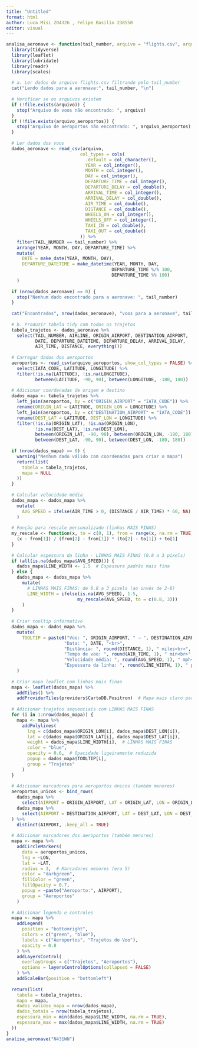 ---
title: "Untitled"
format: html
author: Luca Misi 204326 , Felipe Basilio 238550
editor: visual
---

```{r}
analisa_aeronave <- function(tail_number, arquivo = "flights.csv", arquivo_aeroportos = "airports.csv") {
  library(tidyverse)
  library(leaflet)
  library(lubridate)
  library(readr)
  library(scales)
  
  # a. Ler dados do arquivo flights.csv filtrando pelo tail_number
  cat("Lendo dados para a aeronave:", tail_number, "\n")
  
  # Verificar se os arquivos existem
  if (!file.exists(arquivo)) {
    stop("Arquivo de voos não encontrado: ", arquivo)
  }
  if (!file.exists(arquivo_aeroportos)) {
    stop("Arquivo de aeroportos não encontrado: ", arquivo_aeroportos)
  }
  
  # Ler dados dos voos
  dados_aeronave <- read_csv(arquivo, 
                            col_types = cols(
                              .default = col_character(),
                              YEAR = col_integer(),
                              MONTH = col_integer(),
                              DAY = col_integer(),
                              DEPARTURE_TIME = col_integer(),
                              DEPARTURE_DELAY = col_double(),
                              ARRIVAL_TIME = col_integer(),
                              ARRIVAL_DELAY = col_double(),
                              AIR_TIME = col_double(),
                              DISTANCE = col_double(),
                              WHEELS_ON = col_integer(),
                              WHEELS_OFF = col_integer(),
                              TAXI_IN = col_double(),
                              TAXI_OUT = col_double()
                            )) %>%
    filter(TAIL_NUMBER == tail_number) %>%
    arrange(YEAR, MONTH, DAY, DEPARTURE_TIME) %>%
    mutate(
      DATE = make_date(YEAR, MONTH, DAY),
      DEPARTURE_DATETIME = make_datetime(YEAR, MONTH, DAY, 
                                        DEPARTURE_TIME %/% 100, 
                                        DEPARTURE_TIME %% 100)
    )
  
  if (nrow(dados_aeronave) == 0) {
    stop("Nenhum dado encontrado para a aeronave: ", tail_number)
  }
  
  cat("Encontrados", nrow(dados_aeronave), "voos para a aeronave", tail_number, "\n")
  
  # b. Produzir tabela tidy com todos os trajetos
  tabela_trajetos <- dados_aeronave %>%
    select(TAIL_NUMBER, AIRLINE, ORIGIN_AIRPORT, DESTINATION_AIRPORT, 
           DATE, DEPARTURE_DATETIME, DEPARTURE_DELAY, ARRIVAL_DELAY,
           AIR_TIME, DISTANCE, everything())
  
  # Carregar dados dos aeroportos
  aeroportos <- read_csv(arquivo_aeroportos, show_col_types = FALSE) %>%
    select(IATA_CODE, LATITUDE, LONGITUDE) %>%
    filter(!is.na(LATITUDE), !is.na(LONGITUDE),
           between(LATITUDE, -90, 90), between(LONGITUDE, -180, 180))
  
  # Adicionar coordenadas de origem e destino
  dados_mapa <- tabela_trajetos %>%
    left_join(aeroportos, by = c("ORIGIN_AIRPORT" = "IATA_CODE")) %>%
    rename(ORIGIN_LAT = LATITUDE, ORIGIN_LON = LONGITUDE) %>%
    left_join(aeroportos, by = c("DESTINATION_AIRPORT" = "IATA_CODE")) %>%
    rename(DEST_LAT = LATITUDE, DEST_LON = LONGITUDE) %>%
    filter(!is.na(ORIGIN_LAT), !is.na(ORIGIN_LON),
           !is.na(DEST_LAT), !is.na(DEST_LON),
           between(ORIGIN_LAT, -90, 90), between(ORIGIN_LON, -180, 180),
           between(DEST_LAT, -90, 90), between(DEST_LON, -180, 180))
  
  if (nrow(dados_mapa) == 0) {
    warning("Nenhum dado válido com coordenadas para criar o mapa")
    return(list(
      tabela = tabela_trajetos,
      mapa = NULL
    ))
  }
  
  # Calcular velocidade média
  dados_mapa <- dados_mapa %>%
    mutate(
      AVG_SPEED = ifelse(AIR_TIME > 0, (DISTANCE / AIR_TIME) * 60, NA)
    )
  
  # Função para rescale personalizado (linhas MAIS FINAS)
  my_rescale <- function(x, to = c(0, 1), from = range(x, na.rm = TRUE)) {
    (x - from[1]) / (from[2] - from[1]) * (to[2] - to[1]) + to[1]
  }
  
  # Calcular espessura da linha - LINHAS MAIS FINAS (0.8 a 3 pixels)
  if (all(is.na(dados_mapa$AVG_SPEED))) {
    dados_mapa$LINE_WIDTH <- 1.5  # Espessura padrão mais fina
  } else {
    dados_mapa <- dados_mapa %>%
      mutate(
        # LINHAS MAIS FINAS: de 0.8 a 3 pixels (ao invés de 2-8)
        LINE_WIDTH = ifelse(is.na(AVG_SPEED), 1.5, 
                           my_rescale(AVG_SPEED, to = c(0.8, 3)))
      )
  }
  
  # Criar tooltip informativo
  dados_mapa <- dados_mapa %>%
    mutate(
      TOOLTIP = paste0("Voo: ", ORIGIN_AIRPORT, " → ", DESTINATION_AIRPORT, "<br>",
                      "Data: ", DATE, "<br>",
                      "Distância: ", round(DISTANCE, 1), " miles<br>",
                      "Tempo de voo: ", round(AIR_TIME, 1), " min<br>",
                      "Velocidade média: ", round(AVG_SPEED, 1), " mph<br>",
                      "Espessura da linha: ", round(LINE_WIDTH, 1), " px")
    )
  
  # Criar mapa leaflet com linhas mais finas
  mapa <- leaflet(dados_mapa) %>%
    addTiles() %>%
    addProviderTiles(providers$CartoDB.Positron)  # Mapa mais claro para melhor visualização
  
  # Adicionar trajetos sequenciais com LINHAS MAIS FINAS
  for (i in 1:nrow(dados_mapa)) {
    mapa <- mapa %>%
      addPolylines(
        lng = c(dados_mapa$ORIGIN_LON[i], dados_mapa$DEST_LON[i]),
        lat = c(dados_mapa$ORIGIN_LAT[i], dados_mapa$DEST_LAT[i]),
        weight = dados_mapa$LINE_WIDTH[i],  # LINHAS MAIS FINAS
        color = "blue",
        opacity = 0.6,  # Opacidade ligeiramente reduzida
        popup = dados_mapa$TOOLTIP[i],
        group = "Trajetos"
      )
  }
  
  # Adicionar marcadores para aeroportos únicos (também menores)
  aeroportos_unicos <- bind_rows(
    dados_mapa %>% 
      select(AIRPORT = ORIGIN_AIRPORT, LAT = ORIGIN_LAT, LON = ORIGIN_LON),
    dados_mapa %>% 
      select(AIRPORT = DESTINATION_AIRPORT, LAT = DEST_LAT, LON = DEST_LON)
  ) %>%
    distinct(AIRPORT, .keep_all = TRUE)
  
  # Adicionar marcadores dos aeroportos (também menores)
  mapa <- mapa %>%
    addCircleMarkers(
      data = aeroportos_unicos,
      lng = ~LON,
      lat = ~LAT,
      radius = 3,  # Marcadores menores (era 5)
      color = "darkgreen",
      fillColor = "green",
      fillOpacity = 0.7,
      popup = ~paste("Aeroporto:", AIRPORT),
      group = "Aeroportos"
    )
  
  # Adicionar legenda e controles
  mapa <- mapa %>%
    addLegend(
      position = "bottomright",
      colors = c("green", "blue"),
      labels = c("Aeroportos", "Trajetos do Voo"),
      opacity = 0.8
    ) %>%
    addLayersControl(
      overlayGroups = c("Trajetos", "Aeroportos"),
      options = layersControlOptions(collapsed = FALSE)
    ) %>%
    addScaleBar(position = "bottomleft")
  
  return(list(
    tabela = tabela_trajetos,
    mapa = mapa,
    dados_validos_mapa = nrow(dados_mapa),
    dados_totais = nrow(tabela_trajetos),
    espessura_min = min(dados_mapa$LINE_WIDTH, na.rm = TRUE),
    espessura_max = max(dados_mapa$LINE_WIDTH, na.rm = TRUE)
  ))
}
analisa_aeronave("N431WN")
```
